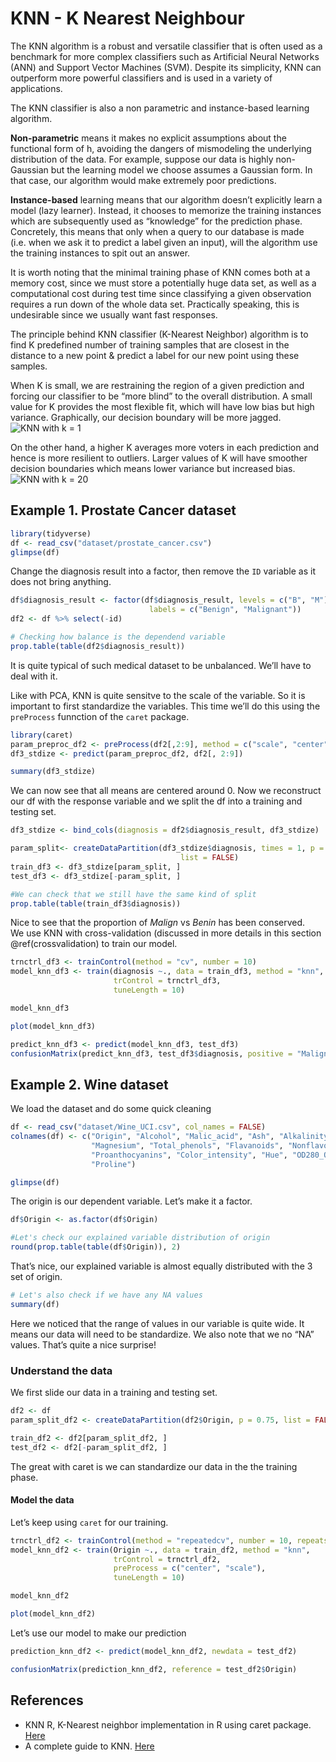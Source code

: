 # KNN - K Nearest Neighbour {#knnchapter}

The KNN algorithm is a robust and versatile classifier that is often used as a benchmark for more complex classifiers such as Artificial Neural Networks (ANN) and Support Vector Machines (SVM). Despite its simplicity, KNN can outperform more powerful classifiers and is used in a variety of applications.  

The KNN classifier is also a non parametric and instance-based learning algorithm.

**Non-parametric** means it makes no explicit assumptions about the functional form of h, avoiding the dangers of mismodeling the underlying distribution of the data. For example, suppose our data is highly non-Gaussian but the learning model we choose assumes a Gaussian form. In that case, our algorithm would make extremely poor predictions.  

**Instance-based** learning means that our algorithm doesn’t explicitly learn a model (lazy learner). Instead, it chooses to memorize the training instances which are subsequently used as “knowledge” for the prediction phase. Concretely, this means that only when a query to our database is made (i.e. when we ask it to predict a label given an input), will the algorithm use the training instances to spit out an answer.

It is worth noting that the minimal training phase of KNN comes both at a memory cost, since we must store a potentially huge data set, as well as a computational cost during test time since classifying a given observation requires a run down of the whole data set. Practically speaking, this is undesirable since we usually want fast responses.

The principle behind KNN classifier (K-Nearest Neighbor) algorithm is to find K predefined number of training samples that are closest in the distance to a new point & predict a label for our new point using these samples.

When K is small, we are restraining the region of a given prediction and forcing our classifier to be “more blind” to the overall distribution. A small value for K provides the most flexible fit, which will have low bias but high variance. Graphically, our decision boundary will be more jagged.
![KNN with k = 1](otherpics/knn01.png)

On the other hand, a higher K averages more voters in each prediction and hence is more resilient to outliers. Larger values of K will have smoother decision boundaries which means lower variance but increased bias.
![KNN with k = 20](otherpics/knn20.png)

## Example 1.  Prostate Cancer dataset  
\index{Prostate cancer dataset}

```r
library(tidyverse)
df <- read_csv("dataset/prostate_cancer.csv")
glimpse(df)
```

Change the diagnosis result into a factor, then remove the `ID` variable as it does not bring anything. 
```r
df$diagnosis_result <- factor(df$diagnosis_result, levels = c("B", "M"), 
                               labels = c("Benign", "Malignant"))
df2 <- df %>% select(-id)

# Checking how balance is the dependend variable 
prop.table(table(df2$diagnosis_result))
```

It is quite typical of such medical dataset to be unbalanced.  We'll have to deal with it.  

Like with PCA, KNN is quite sensitve to the scale of the variable.  So it is important to first standardize the variables. This time we'll do this using the `preProcess` funnction of the `caret` package.  
\index{Normalisation}
\index{caret}
```r
library(caret)
param_preproc_df2 <- preProcess(df2[,2:9], method = c("scale", "center"))
df3_stdize <- predict(param_preproc_df2, df2[, 2:9])

summary(df3_stdize)
```

We can now see that all means are centered around 0.  Now we reconstruct our df with the response variable and we split the df into a training and testing set.  
\index{Splitting dataset}
```r
df3_stdize <- bind_cols(diagnosis = df2$diagnosis_result, df3_stdize)

param_split<- createDataPartition(df3_stdize$diagnosis, times = 1, p = 0.8, 
                                      list = FALSE)
train_df3 <- df3_stdize[param_split, ]
test_df3 <- df3_stdize[-param_split, ]

#We can check that we still have the same kind of split
prop.table(table(train_df3$diagnosis))
```

Nice to see that the proportion of *Malign* vs *Benin* has been conserved.  
\index{KNN}
\index{Cross validation}
We use KNN with cross-validation (discussed in more details in this section \@ref(crossvalidation) to train our model.  
```r
trnctrl_df3 <- trainControl(method = "cv", number = 10)
model_knn_df3 <- train(diagnosis ~., data = train_df3, method = "knn", 
                       trControl = trnctrl_df3, 
                       tuneLength = 10)

model_knn_df3
```

\index{KNN model}
```r
plot(model_knn_df3)
```

```r
predict_knn_df3 <- predict(model_knn_df3, test_df3)
confusionMatrix(predict_knn_df3, test_df3$diagnosis, positive = "Malignant")
```

## Example 2.  Wine dataset  
\index{Wine Quality dataset}
We load the dataset and do some quick cleaning  
```r
df <- read_csv("dataset/Wine_UCI.csv", col_names = FALSE)
colnames(df) <- c("Origin", "Alcohol", "Malic_acid", "Ash", "Alkalinity_of_ash", 
                  "Magnesium", "Total_phenols", "Flavanoids", "Nonflavonoids_phenols", 
                  "Proanthocyanins", "Color_intensity", "Hue", "OD280_OD315_diluted_wines", 
                  "Proline")

glimpse(df)
```

The origin is our dependent variable.  Let's make it a factor. 
```r
df$Origin <- as.factor(df$Origin)

#Let's check our explained variable distribution of origin
round(prop.table(table(df$Origin)), 2)
```
That's nice, our explained variable is almost equally distributed with the 3 set of origin.  

```r
# Let's also check if we have any NA values
summary(df)
```
Here we noticed that the range of values in our variable is quite wide.  It means our data will need to be standardize. We also note that we no "NA" values.  That's quite a nice surprise!

### Understand the data  
We first slide our data in a training and testing set.  
```r
df2 <- df
param_split_df2 <- createDataPartition(df2$Origin, p = 0.75, list = FALSE)

train_df2 <- df2[param_split_df2, ]
test_df2 <- df2[-param_split_df2, ]
```

The great with caret is we can standardize our data in the the training phase.  

#### Model the data  
Let's keep using `caret` for our training.  
\index{KNN}
```r
trnctrl_df2 <- trainControl(method = "repeatedcv", number = 10, repeats = 3)
model_knn_df2 <- train(Origin ~., data = train_df2, method = "knn", 
                       trControl = trnctrl_df2, 
                       preProcess = c("center", "scale"),  
                       tuneLength = 10)

```

\index{KNN model}
```r
model_knn_df2

plot(model_knn_df2)
```

Let's use our model to make our prediction
```r
prediction_knn_df2 <- predict(model_knn_df2, newdata = test_df2)

confusionMatrix(prediction_knn_df2, reference = test_df2$Origin)
```


## References  

* KNN R, K-Nearest neighbor implementation in R using caret package. [Here](http://dataaspirant.com/2017/01/09/knn-implementation-r-using-caret-package/)
* A complete guide to KNN.  [Here](https://kevinzakka.github.io/2016/07/13/k-nearest-neighbor/)